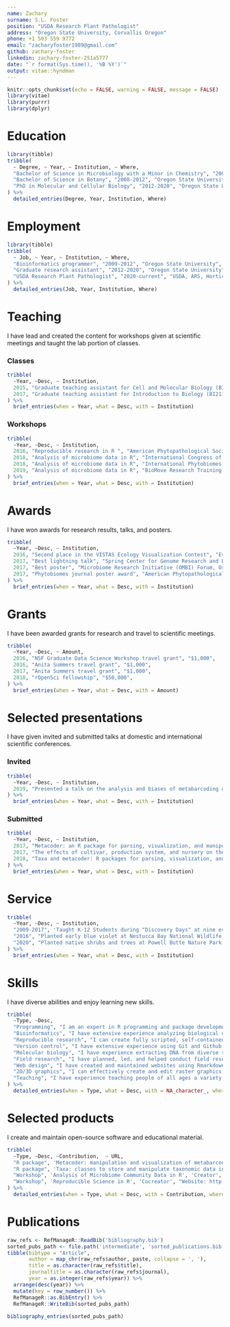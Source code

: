 ```yaml
---
name: Zachary
surname: S.L. Foster
position: "USDA Research Plant Pathologist"
address: "Oregon State University, Corvallis Oregon"
phone: +1 503 559 9772
email: "zacharyfoster1989@gmail.com"
github: zachary-foster
linkedin: zachary-foster-251a5777
date: "`r format(Sys.time(), '%B %Y')`"
output: vitae::hyndman
---
```


```r
knitr::opts_chunk$set(echo = FALSE, warning = FALSE, message = FALSE)
library(vitae)
library(purrr)
library(dplyr)
```


# Education

```r
library(tibble)
tribble(
  ~ Degree, ~ Year, ~ Institution, ~ Where, 
  "Bachelor of Science in Microbiology with a Minor in Chemistry", "2008-2012", "Oregon State University", "Corvallis, Oregon, United States",
  "Bachelor of Science in Botany", "2008-2012", "Oregon State University", "Corvallis, Oregon, United States", 
  "PhD in Molecular and Cellular Biology", "2012-2020", "Oregon State University", "Corvallis, Oregon, United States",
) %>% 
  detailed_entries(Degree, Year, Institution, Where)
```

# Employment

```r
library(tibble)
tribble(
  ~ Job, ~ Year, ~ Institution, ~ Where,
  "Bioinformatics programmer", "2009-2012", "Oregon State University", "Corvallis, Oregon, United States",
  "Graduate research assistant", "2012-2020", "Oregon State University", "Corvallis, Oregon, United States",
  "USDA Research Plant Pathologist", "2020-current", "USDA, ARS, Horticultural Crops Research Unit", "Corvallis, Oregon, United States",
) %>% 
  detailed_entries(Job, Year, Institution, Where)
```


# Teaching

I have lead and created the content for workshops given at scientific meetings and taught the lab portion of classes.

### Classes

```r
tribble(
  ~Year, ~Desc, ~ Institution,
  2015, "Graduate teaching assistant for Cell and Molecular Biology (BI314)", "Oregon State University",
  2017, "Graduate teaching assistant for Introduction to Biology (BI211)", "Oregon State University",
) %>% 
  brief_entries(when = Year, what = Desc, with = Institution)
``` 

### Workshops

```r
tribble(
  ~Year, ~Desc, ~ Institution,
  2016, "Reproducible research in R ", "American Phytopathological Society annual meeting",
  2018, "Analysis of microbiome data in R", "International Congress of Plant Pathology",
  2018, "Analysis of microbiome data in R", "International Phytobiomes Conference",
  2019, "Analysis of microbiome data in R", "BioMove Research Training Group, Germany",
) %>% 
  brief_entries(when = Year, what = Desc, with = Institution)
``` 

# Awards

I have won awards for research results, talks, and posters.

```r
tribble(
  ~Year, ~Desc, ~ Institution,
  2016, "Second place in the VISTAS Ecology Visualization Contest", "Evergreen State College",
  2017, "Best lightning talk", "Spring Center for Genome Research and Biocomputing conference, Oregon State University",
  2017, "Best poster", "Microbiome Research Initiative (OMBI) Forum, Oregon State University",
  2017, "Phytobiomes journal poster award", "American Phytopathological Society annual meeting",
) %>% 
  brief_entries(when = Year, what = Desc, with = Institution)
``` 

# Grants

I have been awarded grants for research and travel to scientific meetings.

```r
tribble(
  ~Year, ~Desc, ~ Amount,
  2016, "NSF Graduate Data Science Workshop travel grant", "$1,000",
  2016, "Anita Summers travel grant", "$1,000",
  2017, "Anita Summers travel grant", "$1,000",
  2018, "rOpenSci fellowship", "$50,000",
) %>% 
  brief_entries(when = Year, what = Desc, with = Amount)
``` 


# Selected presentations

I have given invited and submitted talks at domestic and international scientific conferences.  

### Invited

```r
tribble(
  ~Year, ~Desc, ~ Institution,
  2019, "Presented a talk on the analysis and biases of metabarcoding data", " BioMove Research Training Group, Germany",
) %>% 
  brief_entries(when = Year, what = Desc, with = Institution)
``` 

### Submitted

```r
tribble(
  ~Year, ~Desc, ~ Institution,
  2017, "Metacoder: an R package for parsing, visualization, and manipulation of taxonomic data", "Center for Genome Research and Biocomputing (CGRB) spring conference",
  2017, "The effects of cultivar, production system, and nursery on the composition of the rhizosphere microbiome of cultivated rhododendrons in Oregon", "American Phytopathological Society annual meeting",
  2018, "Taxa and metacoder: R packages for parsing, visualization, and manipulation of taxonomic data", "useR! conference",
) %>% 
  brief_entries(when = Year, what = Desc, with = Institution)
``` 

# Service

```r
tribble(
  ~Year, ~Desc, ~ Institution,
  "2009-2017", 'Taught K-12 Students during "Discovery Days" at nine events and created educational games', "Oregon State University",
  "2016", "Planted early blue violet at Nestucca Bay National Wildlife refuge for reintroduction of the endangered Oregon silverspot butterfly", "Institute for Applied Ecology",
  "2020", "Planted native shrubs and trees at Powell Butte Nature Park, Portland, Oregon", "The Nature Conservancy"
) %>% 
  brief_entries(when = Year, what = Desc, with = Institution)
``` 

# Skills

I have diverse abilities and enjoy learning new skills.

```r
tribble(
  ~Type, ~Desc,
  "Programming", "I am an expert in R programming and package development. I also have experience in Python, C++, PHP, and C#.", 
  "Bioinformatics", "I have extensive experience analyzing biological data using programming languages and shell-scripting on Linux high-performance computing clusters and personal computers.", 
  "Reproducible research", "I can create fully scripted, self-contained, and version-controlled analysis workflows using Rmarkdown that generate websites containing all descriptions, code, and publication-ready graphics.", 
  "Version control", "I have extensive experience using Git and Github.", 
  "Molecular biology", "I have experience extracting DNA from diverse sample types, quantifying DNA, running gels, conducting PCR, and culturing microorganisms.", 
  "Field research", "I have planned, led, and helped conduct field research in natural and agricultural settings.", 
  "Web design", "I have created and maintained websites using Rmarkdown and Drupal.", 
  "2D/3D graphics", "I can effectively create and edit raster graphics (Gimp), vector graphics (Inkscape), and 3D models (Blender, Meshroom). I am also experienced in digital photography using DSLRs.", 
  "Teaching", "I have experience teaching people of all ages a variety of subjects and have created physical and online educational resources.", 
) %>% 
  detailed_entries(when = Type, what = Desc, with = NA_character_, where = NA_character_)
```

# Selected products

I create and maintain open-source software and educational material.

```r
tribble(
  ~Type, ~Desc, ~Contribution,  ~ URL,
  "R package", 'Metacoder: manipulation and visualization of metabarcoding data', 'Creator and lead developer', "Github repository: https://github.com/grunwaldlab/metacoder.",
  "R package", 'Taxa: classes to store and manipulate taxonomic data in R', 'Cocreator and lead developer', "Github repository: https://github.com/ropensci/taxa.",
  "Workshop", 'Analysis of Microbiome Community Data in R', 'Creator', "Website: https://grunwaldlab.github.io/metacoder_documentation/workshop--00--introduction.html",
  "Workshop", 'Reproducible Science in R', 'Cocreator', "Website: http://grunwaldlab.github.io/Reproducible-science-in-R",
) %>% 
  detailed_entries(when = Type, what = Desc, with = Contribution, where = URL)
``` 

# Publications

```r
raw_refs <- RefManageR::ReadBib('bibliography.bib')
sorted_pubs_path <- file.path('intermediate', 'sorted_publications.bib')
tibble(bibtype = "Article", 
       author = map_chr(raw_refs$author, paste, collapse = ', '),
       title = as.character(raw_refs$title),
       journaltitle = as.character(raw_refs$journal), 
       year = as.integer(raw_refs$year)) %>%
  arrange(desc(year)) %>%
  mutate(key = row_number()) %>%
  RefManageR::as.BibEntry() %>% 
  RefManageR::WriteBib(sorted_pubs_path)
  
bibliography_entries(sorted_pubs_path)
```

